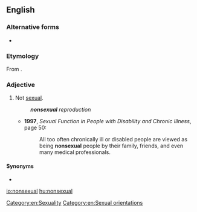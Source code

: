 ==English==

===Alternative forms===
* {{l|en|non-sexual}}

===Etymology===
From {{prefix|en|non|sexual}}.

===Adjective===
{{en-adj|-}}

# Not [[sexual]].
#: '''''nonsexual''' reproduction''
#* '''1997''', ''Sexual Function in People with Disability and Chronic Illness'', page 50:
#*: All too often chronically ill or disabled people are viewed as being '''nonsexual''' people by their family, friends, and even many medical professionals.

====Synonyms====
* {{l|en|unsexual}}

[[Category:en:Sexuality]]
[[Category:en:Sexual orientations]]

[[io:nonsexual]]
[[hu:nonsexual]]